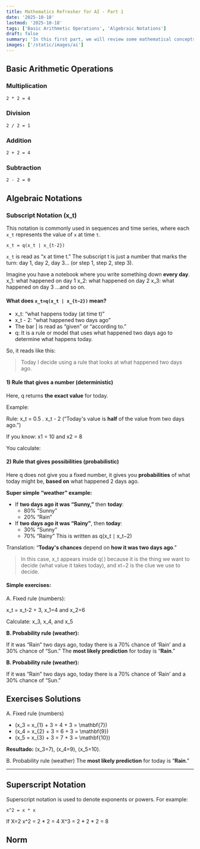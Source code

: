 ```yaml
---
title: Mathematics Refresher for AI - Part 1
date: '2025-10-18'
lastmod: '2025-10-18'
tags: ['Basic Arithmetic Operations', 'Algebraic Notations']
draft: false
summary: 'In this first part, we will review some mathematical concepts that are fundamental for understanding Artificial Intelligence and Machine Learning algorithms.'
images: ['/static/images/ai']
---
```


<TOCInline toc={props.toc} exclude="Introduction" />

## Basic Arithmetic Operations

### Multiplication
```
2 * 2 = 4
```

### Division
```
2 / 2 = 1
``` 

### Addition
```
2 + 2 = 4
```

### Subtraction
```
2 - 2 = 0
``` 

## Algebraic Notations

### Subscript Notation (x_t)
This notation is commonly used in sequences and time series, where each `x_t` represents the value of `x` at time `t`.
```
x_t = q(x_t | x_{t-2})
```

`x_t` is read as “x at time t.” The subscript t is just a number that marks the turn: day 1, day 2, day 3... (or step 1, step 2, step 3).

Imagine you have a notebook where you write something down **every day**.
x_1: what happened on day 1
x_2: what happened on day 2
x_3: what happened on day 3
...and so on.

#### What does ```x_t=q(x_t | x_{t−2})``` mean?

- x_t: “what happens today (at time t)”
- x_t - 2: “what happened two days ago”
- The bar | is read as “given” or “according to.”
- q: It is a rule or model that uses what happened two days ago to determine what happens today.

So, it reads like this:
> Today I decide using a rule that looks at what happened two days ago.

#### 1) Rule that gives a number (deterministic)

Here, q returns **the exact value** for today.

Example:

Rule: x_t = 0.5 . x_t - 2  (“Today's value is **half** of the value from two days ago.”)

If you know: x1 = 10 and x2 = 8

You calculate:

#### 2) Rule that gives possibilities (probabilistic)
Here q does not give you a fixed number, it gives you **probabilities** of what today might be, **based on** what happened 2 days ago.

**Super simple “weather” example:**
- If **two days ago it was “Sunny,”** then **today**:
    - 80% “Sunny”
    - 20% “Rain”
- If **two days ago it was “Rainy”**, then **today**:
    - 30% “Sunny”
    - 70% “Rainy”
This is written as q(x_t ∣ x_t−2)

Translation: “**Today's chances** depend on **how it was two days ago**.”

> In this case, x_t appears inside q( ) because it is the thing we want to decide (what value it takes today), and xt−2 is the clue we use to decide.

#### Simple exercises:

A. Fixed rule (numbers):

x_t = x_t-2 + 3, x_1=4 and x_2=6

Calculate: x_3, x_4, and x_5

**B. Probability rule (weather):**

If it was “Rain” two days ago, today there is a 70% chance of ‘Rain’ and a 30% chance of “Sun.”
The **most likely prediction** for today is “**Rain**.”

**B. Probability rule (weather):**

If it was “Rain” two days ago, today there is a 70% chance of ‘Rain’ and a 30% chance of “Sun.”


## Exercises Solutions
A. Fixed rule (numbers)
* (x_3 = x_{1} + 3 = 4 + 3 = \mathbf{7})
* (x_4 = x_{2} + 3 = 6 + 3 = \mathbf{9})
* (x_5 = x_{3} + 3 = 7 + 3 = \mathbf{10})

**Resultado:** (x_3=7), (x_4=9), (x_5=10).

B. Probability rule (weather)
The **most likely prediction** for today is “**Rain**.”

---

## Superscript Notation
Superscript notation is used to denote exponents or powers. For example:
```
x^2 = x * x 
```

If X=2
x^2 = 2 * 2 = 4
X^3 = 2 * 2 * 2 =  8

## Norm 
